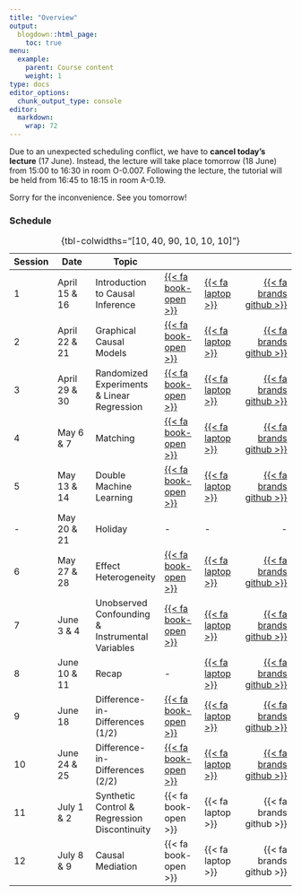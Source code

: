 ```yaml
---
title: "Overview"
output:
  blogdown::html_page:
    toc: true
menu:
  example:
    parent: Course content
    weight: 1
type: docs
editor_options: 
  chunk_output_type: console
editor: 
  markdown: 
    wrap: 72
---
```


::: callout-important
Due to an unexpected scheduling conflict, we have to **cancel today's lecture** (17 June). Instead, the lecture will take place tomorrow (18 June) from 15:00 to 16:30 in room O-0.007. Following the lecture, the tutorial will be held from 16:45 to 18:15 in room A-0.19.

Sorry for the inconvenience. See you tomorrow! 
:::

::: {.grid}

::: {.g-col-1}
:::


::: {.g-col-12}

### Schedule

| Session | Date | Topic |  |  | 
|---|---|---|---|---|---:
| 1 | April 15 & 16 | Introduction to Causal Inference | [{{< fa book-open >}}](https://tuhhstartupengineers-classroom.github.io/ss24-causal-data-science/slides/01_intro.html) | [{{< fa laptop >}}](week_01/week_1.html) | [{{< fa brands github >}}](https://classroom.github.com/a/qKNVakO4) |
| 2 | April 22 & 21 | Graphical Causal Models | [{{< fa book-open >}}](https://tuhhstartupengineers-classroom.github.io/ss24-causal-data-science/slides/02_graphs.html) | [{{< fa laptop >}}](week_02/week_2.html) | [{{< fa brands github >}}](https://classroom.github.com/a/eNvelq2Z) |
| 3 | April 29 & 30 | Randomized Experiments & Linear Regression | [{{< fa book-open >}}](https://tuhhstartupengineers-classroom.github.io/ss24-causal-data-science/slides/03_exper.html) | [{{< fa laptop >}}](week_03/week_3.html) | [{{< fa brands github >}}](https://classroom.github.com/a/Fnvwjrn_) |
| 4 | May 6 & 7 | Matching | [{{< fa book-open >}}](https://tuhhstartupengineers-classroom.github.io/ss24-causal-data-science/slides/04_ob_conf.html) | [{{< fa laptop >}}](week_04/week_4.html) | [{{< fa brands github >}}](https://classroom.github.com/a/ZY_8r4KL) |
| 5 | May 13 & 14 | Double Machine Learning | [{{< fa book-open >}}](https://tuhhstartupengineers-classroom.github.io/ss24-causal-data-science/slides/05_dml.html) | [{{< fa laptop >}}](week_05/week_5.html) | [{{< fa brands github >}}](https://classroom.github.com/a/m7oLFvnr) | 
| - | May 20 & 21 | Holiday | - | - | - |
| 6 | May 27 & 28 | Effect Heterogeneity | [{{< fa book-open >}}](https://tuhhstartupengineers-classroom.github.io/ss24-causal-data-science/slides/06_hte.html) | [{{< fa laptop >}}](week_06/week_6.html) | [{{< fa brands github >}}](https://classroom.github.com/a/oPhGwOmd) |
| 7 | June 3 & 4 | Unobserved Confounding & Instrumental Variables | [{{< fa book-open >}}](https://tuhhstartupengineers-classroom.github.io/ss24-causal-data-science/slides/07_unob_conf.html) | [{{< fa laptop >}}](week_07/week_7.html) | [{{< fa brands github >}}](https://classroom.github.com/a/R80VGxLm) |
| 8 | June 10 & 11 | Recap | - | [{{< fa laptop >}}](week_08/week_8.html) | [{{< fa brands github >}}](https://classroom.github.com/a/1DoD8H5P) |
| 9 | June 18 | Difference-in-Differences (1/2) | [{{< fa book-open >}}](https://tuhhstartupengineers-classroom.github.io/ss24-causal-data-science/slides/08_did.html) | [{{< fa laptop >}}](week_09/week_9.html) | [{{< fa brands github >}}](https://classroom.github.com/a/TvLAqy53) |
| 10 | June 24 & 25 | Difference-in-Differences (2/2) | [{{< fa book-open >}}](https://tuhhstartupengineers-classroom.github.io/ss24-causal-data-science/slides/08_did.html) | [{{< fa laptop >}}](week_09/week_9.html) | [{{< fa brands github >}}](https://classroom.github.com/a/AUAr8zj4) |
| 11 | July 1 & 2 | Synthetic Control & Regression Discontinuity  | {{< fa book-open >}} | {{< fa laptop >}} | {{< fa brands github >}} |
| 12 | July 8 & 9 | Causal Mediation | {{< fa book-open >}} | {{< fa laptop >}} | {{< fa brands github >}} |

: {tbl-colwidths="[10, 40, 90, 10, 10, 10]"}

:::

::: {.g-col-1}
:::

:::

